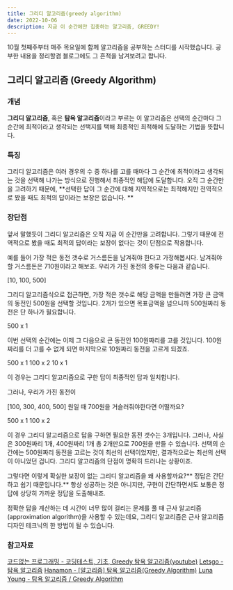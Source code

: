 ```yaml
---
title: 그리디 알고리즘(greedy algorithm)
date: 2022-10-06
description: 지금 이 순간에만 집중하는 알고리즘, GREEDY!
---
```


10월 첫째주부터 매주 목요일에 함께 알고리즘을 공부하는 스터디를 시작했습니다. 공부한 내용을 정리할겸 블로그에도 그 흔적을 남겨보려고 합니다.

## 그리디 알고리즘 (Greedy Algorithm)

### 개념

**그리디 알고리즘**, 혹은 **탐욕 알고리즘**이라고 부르는 이 알고리즘은 선택의 순간마다 그 순간에 최적이라고 생각되는 선택지를 택해 최종적인 최적해에 도달하는 기법을 뜻합니다.

### 특징

그리디 알고리즘은 여러 경우의 수 중 하나를 고를 때마다 그 순간에 최적이라고 생각되는 것을 선택해 나가는 방식으로 진행해서 최종적인 해답에 도달합니다. 오직 그 순간만을 고려하기 때문에, **선택한 답이 그 순간에 대해 지역적으로는 최적해지만 전역적으로 봤을 때도 최적의 답이라는 보장은 없습니다.
**

### 장단점

앞서 말했듯이 그리디 알고리즘은 오직 지금 이 순간만을 고려합니다. 그렇기 때문에 전역적으로 봤을 때도 최적의 답이라는 보장이 없다는 것이 단점으로 작용합니다.

예를 들어 가장 적은 동전 갯수로 거스름돈을 남겨줘야 한다고 가정해봅시다. 남겨줘야할 거스름돈은 710원이라고 해보죠. 우리가 가진 동전의 종류는 다음과 같습니다.

[10, 100, 500]

그리디 알고리즘식으로 접근하면, 가장 적은 갯수로 해당 금액을 만들려면 가장 큰 금액의 동전인 500원을 선택할 것입니다. 2개가 있으면 목표금액을 넘으니까 500원짜리 동전은 단 하나가 필요합니다.

500 x 1

이번 선택의 순간에는 이제 그 다음으로 큰 동전인 100원짜리를 고를 것입니다. 100원 짜리를 더 고를 수 없게 되면 마지막으로 10원짜리 동전을 고르게 되겠죠.

500 x 1
100 x 2
10 x 1

이 경우는 그리디 알고리즘으로 구한 답이 최종적인 답과 일치합니다.

그러나, 우리가 가진 동전이

[100, 300, 400, 500] 원일 때 700원을 거슬러줘야한다면 어떨까요?

500 x 1
100 x 2

이 경우 그리디 알고리즘으로 답을 구하면 필요한 동전 갯수는 3개입니다. 그러나, 사실은 300원짜리 1개, 400원짜리 1개 총 2개만으로 700원을 만들 수 있습니다. 선택의 순간에는 500원짜리 동전을 고르는 것이 최선의 선택이었지만, 결과적으로는 최선의 선택이 아니었던 겁니다. 그리디 알고리즘의 단점이 명확히 드러나는 상황이죠.

그렇다면 이렇게 확실한 보장이 없는 그리디 알고리즘을 왜 사용할까요?** 정답은 간단하고 쉽기 때문입니다.** 항상 성공하는 것은 아니지만, 구현이 간단하면서도 보통은 정답에 상당히 가까운 정답을 도출해내죠.

정확한 답을 계산하는 데 시간이 너무 많이 걸리는 문제를 풀 때 근사 알고리즘(approximation algorithm)을 사용할 수 있는데요, 그리디 알고리즘은 근사 알고리즘 디자인 테크닉의 한 방법이 될 수 있습니다.

### 참고자료

[코드없는 프로그래밍 - 코딩테스트, 기초, Greedy 탐욕 알고리즘(youtube)](https://www.youtube.com/watch?v=CxBYY7XTQvI)
[Letsgo - 탐욕 알고리즘](https://ratsgo.github.io/data%20structure&algorithm/2017/11/22/greedy/)
[Hanamon - [알고리즘] 탐욕 알고리즘(Greedy Algorithm)](https://hanamon.kr/%EC%95%8C%EA%B3%A0%EB%A6%AC%EC%A6%98-%ED%83%90%EC%9A%95%EC%95%8C%EA%B3%A0%EB%A6%AC%EC%A6%98-greedy-algorithm/)
[Luna Young - 탐욕 알고리즘 / Greedy Algorithm](https://medium.com/@lunay0ung/%ED%83%90%EC%9A%95-%EC%95%8C%EA%B3%A0%EB%A6%AC%EC%A6%98-greedy-algorithm-826ef8bcca83)
